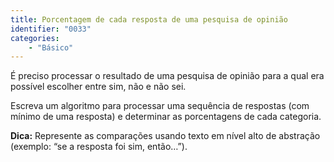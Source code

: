 ```yaml
---
title: Porcentagem de cada resposta de uma pesquisa de opinião 
identifier: "0033"
categories:
    - "Básico"
---
```


::: {.exercicio}
É preciso processar o resultado de uma pesquisa de opinião para a qual era possível escolher entre sim, não e não sei.

Escreva um algoritmo para processar uma sequência de respostas (com mínimo de uma resposta) e determinar as porcentagens de cada categoria.

**Dica:** Represente as comparações usando texto em nível alto de abstração (exemplo: "se a resposta foi sim, então...").
:::

